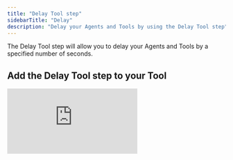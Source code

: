 ```yaml
---
title: "Delay Tool step"
sidebarTitle: "Delay"
description: "Delay your Agents and Tools by using the Delay Tool step"
---
```


The Delay Tool step will allow you to delay your Agents and Tools by a specified number of seconds.

## Add the Delay Tool step to your Tool

<div style={{ width:"100%",position:"relative","padding-top":"56.75%" }}>
<iframe src="https://app.supademo.com/embed/cmceazpgu586t8qszf2vl7wap" frameBorder="0" title="Add the Delay Tool step to your Tool" allow="clipboard-write" webkitallowfullscreen="true" mozallowfullscreen="true" allowfullscreen style={{ position:"absolute",top:0,left:0,width:"100%",height:"100%",border:"3px solid #5E43CE",borderRadius:"10px" }} />

</div>

You can add the Delay Tool step to your Tool by:

1. Creating a new Tool, then searching for the 'Delay' Tool step
2. Click 'Expand' to see the full Tool step
3. Enter the number of seconds you want the Tool step to 'delay' / make your Agent / Tool wait for in the 'Delay' field
4. If you click 'Run step', the Tool will run for the number of seconds you've specified!